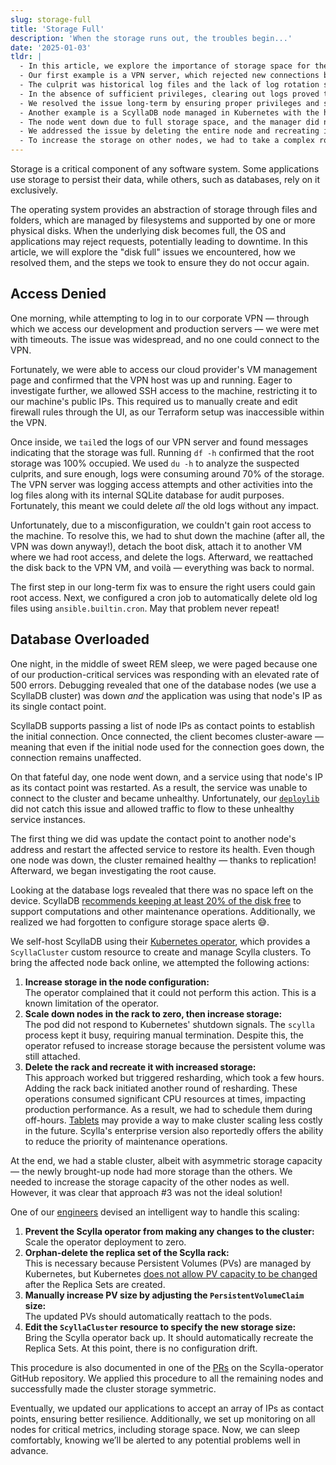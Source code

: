 ```yaml
---
slug: storage-full
title: 'Storage Full'
description: 'When the storage runs out, the troubles begin...'
date: '2025-01-03'
tldr: |
  - In this article, we explore the importance of storage space for the smooth running of applications.
  - Our first example is a VPN server, which rejected new connections because it ran out of space.
  - The culprit was historical log files and the lack of log rotation setup.
  - In the absence of sufficient privileges, clearing out logs proved to be tricky, and we had to attach the disk to another VM where we had the necessary privileges to delete the logs.
  - We resolved the issue long-term by ensuring proper privileges and setting up a cron job for log rotation.
  - Another example is a ScyllaDB node managed in Kubernetes with the help of the ScyllaDB operator.
  - The node went down due to full storage space, and the manager did not support an in-place storage upgrade.
  - We addressed the issue by deleting the entire node and recreating it with increased storage, but this left the cluster in an asymmetric state where the new node had more storage than the existing ones.
  - To increase the storage on other nodes, we had to take a complex route by bypassing the operator and acting as operators ourselves.
---
```


Storage is a critical component of any software system. Some applications use storage to persist their data, while others, such as databases, rely on it exclusively.

The operating system provides an abstraction of storage through files and folders, which are managed by filesystems and supported by one or more physical disks. When the underlying disk becomes full, the OS and applications may reject requests, potentially leading to downtime. In this article, we will explore the "disk full" issues we encountered, how we resolved them, and the steps we took to ensure they do not occur again.

## Access Denied

One morning, while attempting to log in to our corporate VPN — through which we access our development and production servers — we were met with timeouts. The issue was widespread, and no one could connect to the VPN.

Fortunately, we were able to access our cloud provider's VM management page and confirmed that the VPN host was up and running. Eager to investigate further, we allowed SSH access to the machine, restricting it to our machine's public IPs. This required us to manually create and edit firewall rules through the UI, as our Terraform setup was inaccessible within the VPN.

Once inside, we `tail`ed the logs of our VPN server and found messages indicating that the storage was full. Running `df -h` confirmed that the root storage was 100% occupied. We used `du -h` to analyze the suspected culprits, and sure enough, logs were consuming around 70% of the storage. The VPN server was logging access attempts and other activities into the log files along with its internal SQLite database for audit purposes. Fortunately, this meant we could delete _all_ the old logs without any impact.

Unfortunately, due to a misconfiguration, we couldn't gain root access to the machine. To resolve this, we had to shut down the machine (after all, the VPN was down anyway!), detach the boot disk, attach it to another VM where we had root access, and delete the logs. Afterward, we reattached the disk back to the VPN VM, and voilà — everything was back to normal.

The first step in our long-term fix was to ensure the right users could gain root access. Next, we configured a cron job to automatically delete old log files using `ansible.builtin.cron`. May that problem never repeat!

## Database Overloaded

One night, in the middle of sweet REM sleep, we were paged because one of our production-critical services was responding with an elevated rate of 500 errors. Debugging revealed that one of the database nodes (we use a ScyllaDB cluster) was down _and_ the application was using that node's IP as its single contact point.

ScyllaDB supports passing a list of node IPs as contact points to establish the initial connection. Once connected, the client becomes cluster-aware — meaning that even if the initial node used for the connection goes down, the connection remains unaffected.

On that fateful day, one node went down, and a service using that node's IP as its contact point was restarted. As a result, the service was unable to connect to the cluster and became unhealthy. Unfortunately, our [`deploylib`](/blog/you-have-built-kubernetes-sir) did not catch this issue and allowed traffic to flow to these unhealthy service instances.

The first thing we did was update the contact point to another node's address and restart the affected service to restore its health. Even though one node was down, the cluster remained healthy — thanks to replication! Afterward, we began investigating the root cause.

Looking at the database logs revealed that there was no space left on the device. ScyllaDB [recommends keeping at least 20% of the disk free](https://opensource.docs.scylladb.com/stable/getting-started/system-requirements.html#disk-space) to support computations and other maintenance operations. Additionally, we realized we had forgotten to configure storage space alerts 😅.

We self-host ScyllaDB using their [Kubernetes operator](https://github.com/scylladb/scylla-operator), which provides a `ScyllaCluster` custom resource to create and manage Scylla clusters. To bring the affected node back online, we attempted the following actions:

1. **Increase storage in the node configuration:**  
   The operator complained that it could not perform this action. This is a known limitation of the operator.
2. **Scale down nodes in the rack to zero, then increase storage:**  
   The pod did not respond to Kubernetes' shutdown signals. The `scylla` process kept it busy, requiring manual termination. Despite this, the operator refused to increase storage because the persistent volume was still attached.
3. **Delete the rack and recreate it with increased storage:**  
   This approach worked but triggered resharding, which took a few hours. Adding the rack back initiated another round of resharding. These operations consumed significant CPU resources at times, impacting production performance. As a result, we had to schedule them during off-hours. [Tablets](https://opensource.docs.scylladb.com/stable/architecture/tablets.html) may provide a way to make cluster scaling less costly in the future. Scylla's enterprise version also reportedly offers the ability to reduce the priority of maintenance operations.

At the end, we had a stable cluster, albeit with asymmetric storage capacity — the newly brought-up node had more storage than the others. We needed to increase the storage capacity of the other nodes as well. However, it was clear that approach #3 was not the ideal solution!

One of our [engineers](https://www.linkedin.com/in/gregdaydevops/) devised an intelligent way to handle this scaling:

1. **Prevent the Scylla operator from making any changes to the cluster:**  
   Scale the operator deployment to zero.
2. **Orphan-delete the replica set of the Scylla rack:**  
   This is necessary because Persistent Volumes (PVs) are managed by Kubernetes, but Kubernetes [does not allow PV capacity to be changed](https://github.com/helm/helm/issues/7998) after the Replica Sets are created.
3. **Manually increase PV size by adjusting the `PersistentVolumeClaim` size:**  
   The updated PVs should automatically reattach to the pods.
4. **Edit the `ScyllaCluster` resource to specify the new storage size:**  
   Bring the Scylla operator back up. It should automatically recreate the Replica Sets. At this point, there is no configuration drift.

This procedure is also documented in one of the [PRs](https://github.com/scylladb/scylla-operator/pull/2243) on the Scylla-operator GitHub repository. We applied this procedure to all the remaining nodes and successfully made the cluster storage symmetric.

Eventually, we updated our applications to accept an array of IPs as contact points, ensuring better resilience. Additionally, we set up monitoring on all nodes for critical metrics, including storage space. Now, we can sleep comfortably, knowing we’ll be alerted to any potential problems well in advance.
